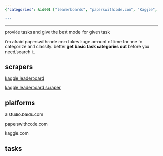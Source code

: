 ```yaml
---
{"categories": &id001 ["leaderboards", "paperswithcode.com", "Kaggle", "task categorization", "scrapers", "aistudio.baidu.com", "time-saving"], "category": "Machine Learning", "date": "2022-09-15 04:46:21", "description": "Leaderboards on platforms like paperswithcode.com, Kaggle, and aistudio.baidu.com offer various tasks with best models for each task, but basic task categorization can take time. These platforms provide helpful categories before searching or needing them.", "tags": *id001, "title": "leaderboards, paperswithcode.com"}

---
```


------

provide tasks and give the best model for given task

i'm afraid paperswithcode.com takes huge amount of time for one to categorize and classify. better **get basic task categories out** before you need/search it.

## scrapers

[kaggle leaderboard](https://github.com/smbdsbrain/kaggle-leaderboard)

[kaggle leaderboard scraper](https://github.com/cyansoul/kaggle-leaderboard-scraper)

## platforms

aistudio.baidu.com

paperswithcode.com

kaggle.com

## tasks


